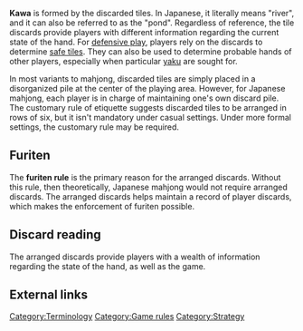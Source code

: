 '''Kawa''' {{kana|河}} is formed by the discarded tiles.  In Japanese, it literally means "river", and it can also be referred to as the "pond".  Regardless of reference, the tile discards provide players with different information regarding the current state of the hand.  For [[defense|defensive play]], players rely on the discards to determine [[genbutsu|safe tiles]].  They can also be used to determine probable hands of other players, especially when particular [[yaku]] are sought for.

In most variants to mahjong, discarded tiles are simply placed in a disorganized pile at the center of the playing area.  However, for Japanese mahjong, each player is in charge of maintaining one's own discard pile.  The customary rule of etiquette suggests discarded tiles to be arranged in rows of six, but it isn't mandatory under casual settings.  Under more formal settings, the customary rule may be required.

== Furiten ==
{{main|Furiten}}

The '''furiten rule''' is the primary reason for the arranged discards.  Without this rule, then theoretically, Japanese mahjong would not require arranged discards.  The arranged discards helps maintain a record of player discards, which makes the enforcement of furiten possible.

== Discard reading ==
The arranged discards provide players with a wealth of information regarding the state of the hand, as well as the game.

== External links ==
{{Navbox strategy}}
[[Category:Terminology]]
[[Category:Game rules]]
[[Category:Strategy]]